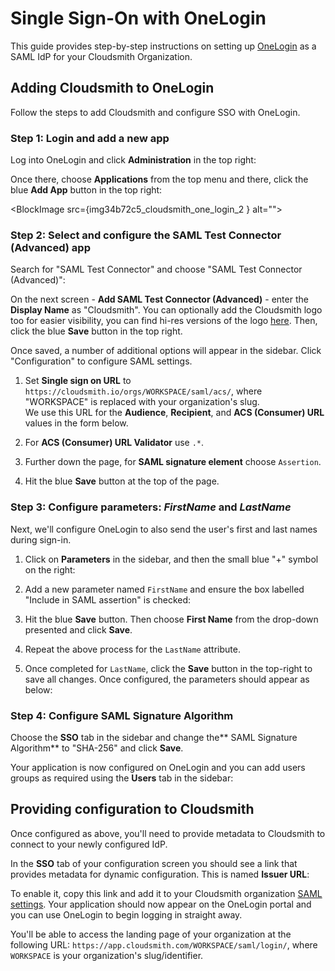 
# Single Sign-On with OneLogin

This guide provides step-by-step instructions on setting up [OneLogin](https://www.onelogin.com/) as a SAML IdP for your Cloudsmith Organization.

## Adding Cloudsmith to OneLogin

Follow the steps to add Cloudsmith and configure SSO with OneLogin.

### Step 1: Login and add a new app

Log into OneLogin and click **Administration** in the top right:

<BlockImage src={img82cb58d_cloudsmith_one_login_1} alt=""></BlockImage>

Once there, choose **Applications** from the top menu and there, click the blue **Add App** button in the top right:

<BlockImage src={img34b72c5_cloudsmith_one_login_2 } alt=""></BlockImage>

<BlockImage src={img86bddab_cloudsmith_one_login_3} alt=""></BlockImage>

### Step 2: Select and configure the SAML Test Connector (Advanced) app

Search for "SAML Test Connector" and choose "SAML Test Connector (Advanced)":

<BlockImage src={img0027387_cloudsmith_one_login_4} alt=""></BlockImage>

On the next screen - **Add SAML Test Connector (Advanced)** - enter the **Display Name** as "Cloudsmith".
You can optionally add the Cloudsmith logo too for easier visibility, you can find hi-res versions of the logo [here](https://cloudsmith.com/company/brand).
Then, click the blue **Save** button in the top right.

Once saved, a number of additional options will appear in the sidebar. Click "Configuration" to configure SAML settings.

<BlockImage src={imgadeced6_cloudsmith_one_login_7} alt=""></BlockImage>

1. Set **Single sign on URL** to `https://cloudsmith.io/orgs/WORKSPACE/saml/acs/`, where "WORKSPACE" is replaced with your organization's slug.  
We use this URL for the **Audience**, **Recipient**, and **ACS (Consumer) URL** values in the form below.

2. For **ACS (Consumer) URL Validator** use `.*`.

    <BlockImage src={img21f39b8_Screen_Shot_2019_07_16_at_00_26_21} alt=""></BlockImage>

3. Further down the page, for **SAML signature element** choose `Assertion`.

    <BlockImage src={img9e74fe9_cloudsmith_one_login_9} alt=""></BlockImage>

4. Hit the blue **Save** button at the top of the page.

### Step 3: Configure parameters: *FirstName* and *LastName*

Next, we'll configure OneLogin to also send the user's first and last names during sign-in.

1. Click on **Parameters** in the sidebar, and then the small blue "+" symbol on the right:

    <BlockImage src={img24cfb10_1} alt=""></BlockImage>

2. Add a new parameter named `FirstName` and ensure the box labelled "Include in SAML assertion" is checked:

    <BlockImage src={imgaf16926_11} alt=""></BlockImage>

3. Hit the blue **Save** button. Then choose **First Name** from the drop-down presented and click **Save**.

    <BlockImage src={imgfaf1d96_cloudsmith_one_login_11} alt=""></BlockImage>

4. Repeat the above process for the `LastName` attribute.

5. Once completed for `LastName`, click the **Save** button in the top-right to save all changes. Once configured, the parameters should appear as below:

<BlockImage src={img08c9329_image} alt=""></BlockImage>

### Step 4: Configure SAML Signature Algorithm

Choose the **SSO** tab in the sidebar and change the** SAML Signature Algorithm** to "SHA-256" and click **Save**.

<BlockImage src={imgfa71597_cloudsmith_one_login_12} alt=""></BlockImage>

Your application is now configured on OneLogin and you can add users groups as required using the **Users** tab in the sidebar:

<BlockImage src={img43482ad_cloudsmith_one_login_13} alt=""></BlockImage>

## Providing configuration to Cloudsmith

Once configured as above, you'll need to provide metadata to Cloudsmith to connect to your newly configured IdP.

In the **SSO** tab of your configuration screen you should see a link that provides metadata for dynamic configuration. This is named **Issuer URL**:

<BlockImage src={img32b32f1_cloudsmith_one_login_14} alt=""></BlockImage>

To enable it, copy this link and add it to your Cloudsmith organization [SAML settings](/authentication/single-sign-on#enable-saml).
Your application should now appear on the OneLogin portal and you can use OneLogin to begin logging in straight away.

You'll be able to access the landing page of your organization at the following URL:
`https://app.cloudsmith.com/WORKSPACE/saml/login/`, where `WORKSPACE` is your organization's slug/identifier.

